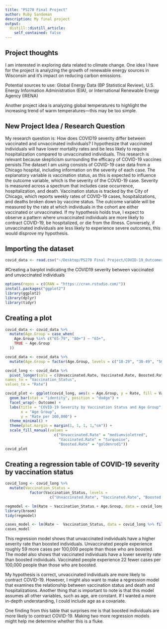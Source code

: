```yaml
---
title: "PS270 Final Project"
author: Ruby Sandeman
description: My final project
output:
  distill::distill_article:
    self_contained: false
---
```



## Project thoughts

I am interested in exploring data related to climate change. One idea I have for the project is analyzing the growth of renewable energy sources in Wisconsin and it's impact on reducing carbon emissions.

Potential sources to use: Global Energy Data (BP Statistical Review), U.S. Energy Information Administration (EIA), or International Renewable Energy Agency (IRENA)

Another project idea is analyzing global temperatures to highlight the increasing trend of warm temperatures---this may be too simple.

## New Project Idea / Research Question

My research question is: How does COVID19 severity differ between vaccinated and unvaccinated individuals? I hypothesize that vaccinated individuals will have lower mortality rates and be less likely to require hospitalization compared to unvaccinated individuals. This research is relevant because skepticism surrounding the efficacy of COVID-19 vaccines persists.The dataset I am using consists of COVID-19 case data from a Chicago hospital, including information on the severity of each case. The explanatory variable is vaccination status, as this is expected to influence the outcome variable, which is the severity of the COVID-19 case. Severity is measured across a spectrum that includes case occurrence, hospitalization, and death. Vaccination status is tracked by the City of Chicago, which reports weekly rates of COVID-19 cases, hospitalizations, and deaths broken down by vaccine status. The outcome variable will be measured by the rate at which individuals in the cohort are either vaccinated or unvaccinated. If my hypothesis holds true, I expect to observe a pattern where unvaccinated individuals are more likely to contract COVID-19, be hospitalized, or die from the illness. Conversely, if unvaccinated individuals are less likely to experience severe outcomes, this would disprove my hypothesis.


## Importing the dataset

```r
covid_data <- read.csv("~/Desktop/PS270 Final Project/COVID-19_Outcomes_by_Vaccination_Status_-_Historical.csv")
```

#Creating a barplot indicating the COVID19 severity between vaccinated and unvaccinated individuals

```r
options(repos = c(CRAN = "https://cran.rstudio.com/"))
install.packages("ggplot2")
library(ggplot2)
library(dplyr)
library(tidyr)
```

## Creating a plot

```r
covid_data <- covid_data %>% 
  mutate(Age.Group = case_when(
    Age.Group %in% c("65-79", "80+") ~ "65+",
    TRUE ~ Age.Group
  ))

covid_data <- covid_data %>% 
  mutate(Age.Group = factor(Age.Group, levels = c("18-29", "30-49", "50-64", "65+", "All")))

covid_long <- covid_data %>%
  pivot_longer(cols = c(Unvaccinated.Rate, Vaccinated.Rate, Boosted.Rate),
names_to = "Vaccination_Status",
values_to = "Rate")

covid_plot <- ggplot(covid_long, aes(x = Age.Group, y = Rate, fill = Vaccination_Status)) +
  geom_bar(stat = "identity", position = "dodge") +
  facet_wrap(~ Outcome) +
  labs(title = "COVID-19 Severity by Vaccination Status and Age Group",
       x = "Age Group",
       y = "Rate per 100,000") +
  theme_minimal() +
  theme(plot.margin = margin(1, 1, 1, 1,"cm")) +
  scale_fill_manual(values = 
                      c("Unvaccinated.Rate" = "mediumvioletred", 
                        "Vaccinated.Rate" = "turquoise", 
                        "Boosted.Rate" = "goldenrod1"))
covid_plot
```


## Creating a regression table of COVID-19 severity by vaccination status

```r
covid_long <- covid_long %>% 
  mutate(Vaccination_Status = 
           factor(Vaccination_Status, levels = 
                    c("Unvaccinated.Rate", "Vaccinated.Rate", "Boosted.Rate")))

regmodel <- lm(Rate ~ Vaccination_Status + Age.Group, data = covid_long)
library(broom)
tidy(regmodel)
```

```r
cases_model <- lm(Rate ~  Vaccination_Status, data = covid_long %>% filter(Outcome == "Cases"))
cases_model
```

This regression model shows that unvaccinated individuals have a higher severity rate than boosted individuals. Unvaccinated people experience roughly 59 more cases per 100,000 people than those who are boosted. The model also shows that vaccinated individuals have a lower severity rate than boosted individuals. Vaccinated people experience 22 fewer cases per 100,000 people than those who are  boosted. 

My hypothesis is correct, unvaccinated individuals are more likely to contract COVID-19. However, I might also want to make a regression model that examines the relationship between vaccination status and death and hospitalizations. Another thing that is important to note is that this model assumes all other variables, such as age, are constant. If I wanted a more in-depth understanding, I could include age as a covariate.

One finding from this table that surprises me is that boosted individuals are more likely to contract COVID-19. Making two more regression models might help me determine whether this is a fluke. 